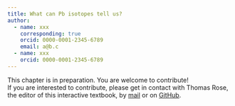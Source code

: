 ```yaml
---
title: What can Pb isotopes tell us?
author: 
  - name: xxx
    corresponding: true
    orcid: 0000-0001-2345-6789
    email: a@b.c
  - name: xxx
    orcid: 0000-0001-2345-6789
---
```


::: {.callout-caution title="In preparation"}
This chapter is in preparation. You are welcome to contribute!  
If you are interested to contribute, please get in contact with Thomas Rose, the editor of this interactive textbook, by [mail](mailto:thomas.rose@bergbaumuseum.de?subject=LIA%20textbook) or on [GitHub](https://github.com/archmetalDBM/GlobaLID-Edu). 
:::

<!--
## Learning objective
In this unit you will learn the potential of lead isotopes in archaeological research.

## Prior knowledge
... building upon what you already know ... 

* Geochemical understanding
* Ore geology
* Visualisation of lead isotopes


## Material
... by doing these things: 

Expert interviews (D. Wigg-Wolf, other archaeologists)


## Learning content
Limitations and application of lead isotopes in archaeological research


## Self check
Now you can provide answers to the following questions: 

* ... 

## Further reading
To delve deeper into this topic, we recommend the following resources... 

* Killick, D. J., Stephens, J. A., and Fenn, T. R., 2020, Geological constraints on the use of lead isotopes for provenance in archaeometallurgy, Archaeometry, 62(S1), 86–105.
* Artioli, G., Canovaro, C., Nimis, P., and Angelini, I., 2020, LIA of Prehistoric Metals in the Central Mediterranean Area: A Review, Archaeometry, 62(S1), 53–85.
* Artioli, G., Angelini, I., Kaufmann, G., Canovaro, C., Dal Sasso, G., and Villa, I. M., 2017, Long-distance connections in the Copper Age: New evidence from the Alpine Iceman’s copper axe, PLOS ONE, 12(7), e0179263.
* Pollard, A. M., 2009, What a long, strange trip it’s been: lead isotopes and archaeology, In From Mine to Microscope. Advances in the Study of Ancient Technology (eds. A. J. Shortland, I. C. Freestone, and T. Rehren), 181–90, Oxbow Books.
* Gale, N. H., 2009, A response to the paper of A.M. Pollard: What a long, strange trip it’s been: lead isotopes and archaeology, In From Mine to Microscope. Advances in the Study of Ancient Technology (eds. A. J. Shortland, I. C. Freestone, and T. Rehren), 191–6, Oxbow Books.

-->